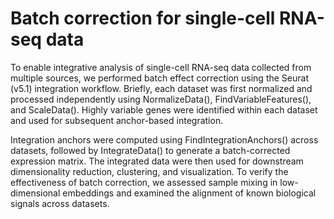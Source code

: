 # Batch correction for single-cell RNA-seq data

To enable integrative analysis of single-cell RNA-seq data collected from multiple sources, we performed batch effect correction using the Seurat (v5.1) integration workflow. Briefly, each dataset was first normalized and processed independently using NormalizeData(), FindVariableFeatures(), and ScaleData(). Highly variable genes were identified within each dataset and used for subsequent anchor-based integration.

Integration anchors were computed using FindIntegrationAnchors() across datasets, followed by IntegrateData() to generate a batch-corrected expression matrix. The integrated data were then used for downstream dimensionality reduction, clustering, and visualization. To verify the effectiveness of batch correction, we assessed sample mixing in low-dimensional embeddings and examined the alignment of known biological signals across datasets.
